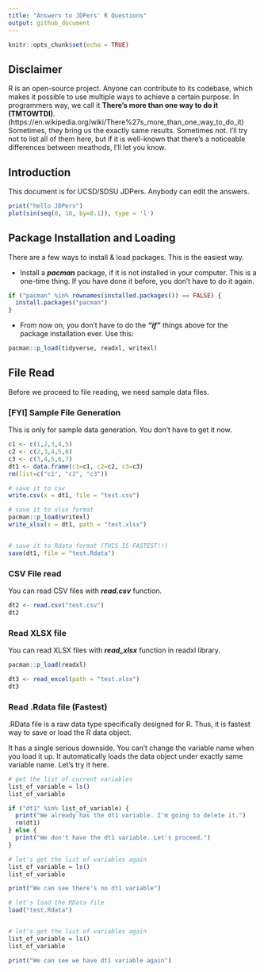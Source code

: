 ```yaml
---
title: "Answers to JDPers' R Questions"
output: github_document
---
```


```r
knitr::opts_chunk$set(echo = TRUE)
```

## Disclaimer

R is an open-source project. Anyone can contribute to its codebase, which makes it possible to use multiple ways to achieve a certain purpose. In programmers way, we call it **There's more than one way to do it (TMTOWTDI)**. (https://en.wikipedia.org/wiki/There%27s_more_than_one_way_to_do_it) Sometimes, they bring us the exactly same results. Sometimes not. I'll try not to list all of them here, but if it is well-known that there's a noticeable differences between meathods, I'll let you know.

## Introduction

This document is for UCSD/SDSU JDPers. Anybody can edit the answers.

```r
print("hello JDPers")
plot(sin(seq(0, 10, by=0.1)), type = 'l')
```

## Package Installation and Loading

There are a few ways to install & load packages. This is the easiest way.

* Install a ***pacman*** package, if it is not installed in your computer. This is a one-time thing. If you have done it before, you don't have to do it again. 
```r
if ("pacman" %in% rownames(installed.packages()) == FALSE) {
  install.packages("pacman")
}

```

* From now on, you don't have to do the ***"if"*** things above for the package installation ever. Use this:

```r
pacman::p_load(tidyverse, readxl, writexl)
```



## File Read

Before we proceed to file reading, we need sample data files.


### [FYI] Sample File Generation

This is only for sample data generation. You don't have to get it now.

```r
c1 <- c(1,2,3,4,5)
c2 <- c(2,3,4,5,6)
c3 <- c(3,4,5,6,7)
dt1 <- data.frame(c1=c1, c2=c2, c3=c3)
rm(list=c("c1", "c2", "c3"))

# save it to csv
write.csv(x = dt1, file = "test.csv")

# save it to xlsx format
pacman::p_load(writexl)
write_xlsx(x = dt1, path = "test.xlsx")


# save it to Rdata format (THIS IS FASTEST!!)
save(dt1, file = "test.Rdata")
```

### CSV File read

You can read CSV files with ***read.csv*** function.

```r
dt2 <- read.csv("test.csv")
dt2
```

### Read XLSX file

You can read XLSX files with ***read_xlsx*** function in readxl library.

```r
pacman::p_load(readxl)

dt3 <- read_excel(path = "test.xlsx")
dt3
```

### Read .Rdata file (Fastest)

.RData file is a raw data type specifically designed for R. Thus, it is fastest way to save or load the R data object.

It has a single serious downside. You can't change the variable name when you load it up. It automatically loads the data object under exactly same variable name. Let's try it here.

```r
# get the list of current variables
list_of_variable = ls()
list_of_variable

if ("dt1" %in% list_of_variable) {
  print("We already has the dt1 variable. I'm going to delete it.")
  rm(dt1)
} else {
  print("We don't have the dt1 variable. Let's proceed.")
}

# let's get the list of variables again
list_of_variable = ls()
list_of_variable

print("We can see there's no dt1 variable")

# let's load the RData file
load("test.Rdata")


# let's get the list of variables again
list_of_variable = ls()
list_of_variable

print("We can see we have dt1 variable again")

```


